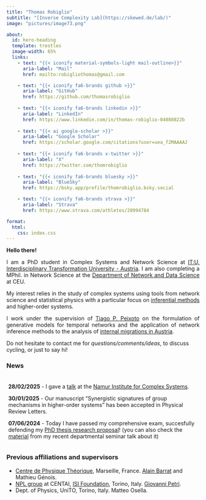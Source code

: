 ```yaml
---
title: "Thomas Robiglio"
subtitle: "[Inverse Complexity Lab](https://skewed.de/lab/)"
image: "pictures/image73.png"

about:
  id: hero-heading
  template: trestles
  image-width: 65%
  links:
    - text: "{{< iconify material-symbols-light mail-outline>}}"
      aria-label: "Mail"
      href: mailto:robigliothomas@gmail.com

    - text: "{{< iconify fa6-brands github >}}"
      aria-label: "GitHub"
      href: https://github.com/thomasrobiglio
    
    - text: "{{< iconify fa6-brands linkedin >}}"
      aria-label: "LinkedIn"
      href: https://www.linkedin.com/in/thomas-robiglio-04088822b
    
    - text: "{{< ai google-scholar >}}"
      aria-label: "Google Scholar"
      href: https://scholar.google.com/citations?user=uea_f2MAAAAJ
    
    - text: "{{< iconify fa6-brands x-twitter >}}"
      aria-label: "X"
      href: https://twitter.com/thomrobiglio
    
    - text: "{{< iconify fa6-brands bluesky >}}"
      aria-label: "BlueSky"
      href: https://bsky.app/profile/thomrobiglio.bsky.social

    - text: "{{< iconify fa6-brands strava >}}"
      aria-label: "Strava"
      href: https://www.strava.com/athletes/28994784

format:
  html:
    css: index.css
---
```


:::{#hero-heading}

**Hello there!**

<p style='text-align: justify;'>
I am a PhD student in Complex Systems and Network Science at [IT:U, Interdisciplinary Transformation University - Austria](https://it-u.at/en/). I am also completing a MPhil. in Network Science at the [Department of Network and Data Science](https://www.ceu.edu/unit/dnds) at CEU.
</p>

<p style='text-align: justify;'>
My interest relies in the study of complex systems using tools from network science and statistical physics with a particular focus on [inferential methods](https://skewed.de/lab/research.html) and higher-order systems.
</p>

<p style='text-align: justify;'>
I work under the supervision of [Tiago P. Peixoto](https://skewed.de/lab/contact.html) on the formulation of generative models for temporal networks and the application of network inference methods to the analysis of [internal migrations in Austria](https://moma.science).
</p>

::: {.callout-tip title="Get in touch!"}
Do not hesitate to contact me for *questions/comments/ideas*, to discuss cycling, or just to say hi!
:::

:::

### News
<div style="height:170px;overflow:scroll;padding:5px;">
**28/02/2025** - I gave a [talk](pdf/presentation_namur_28Feb.pdf) at the [Namur Institute for Complex Systems](https://www.naxys.be).

**30/01/2025** - Our manuscript "Synergistic signatures of group mechanisms in higher-order systems" has been accepted in Physical Review Letters.

**07/06/2024** - Today I have passed my comprehensive exam, succesfully defending my [PhD thesis research proposal](pdf/robiglio_research_proposal.pdf)! (you can also check the [material](pdf/seminar_talk_08may2024.pdf) from my recent departmental seminar talk about it)


</div>

### Previous affiliations and supervisors
* [Centre de Physique Théorique](https://www.cpt.univ-mrs.fr), Marseille, France. [Alain Barrat](https://www.cpt.univ-mrs.fr/~barrat/) and Mathieu Génois.
* [NPL group](https://nplresearch.github.io) at CENTAI, [ISI Foundation](https://www.isi.it), Torino, Italy. [Giovanni Petri](https://lordgrilo.github.io).
* Dept. of Physics, UniTO, Torino, Italy. Matteo Osella.
